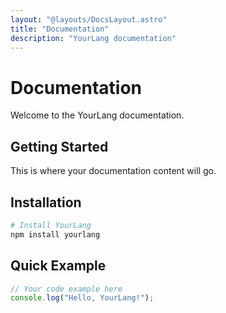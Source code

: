```yaml
---
layout: "@layouts/DocsLayout.astro"
title: "Documentation"
description: "YourLang documentation"
---
```


# Documentation

Welcome to the YourLang documentation.

## Getting Started

This is where your documentation content will go.

## Installation

```bash
# Install YourLang
npm install yourlang
```

## Quick Example

```javascript
// Your code example here
console.log("Hello, YourLang!");
```
